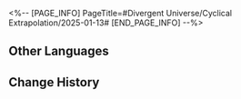 <%-- [PAGE_INFO]
PageTitle=#Divergent Universe/Cyclical Extrapolation/2025-01-13#
[END_PAGE_INFO] --%>
{{Event
|name              = Cyclical Extrapolation: Journey's End
|image             = Event Cyclical Extrapolation Journey's End.png
|type              = Cyclical Extrapolation
|time_known        = yes
|time_start        = 2025-01-13 04:00:00
|time_end          = 2025-01-20 03:59:59
}}

{{Cyclical Extrapolation
|boons      = 
|curios     = 
|equations  = 
|trailblaze = 
|rewards    = Relic Remains*30; Lost Crystal*3
|boss_1_1   = Voidranger: Trampler; Decaying Shadow; Dreamjolt Troupe's Sweet Gorilla; "Tomorrow in Harmonious Chords"; "Present Inebriated in Revelry"
|boss_1_2   = Disciples of Sanctus Medicus: Shape Shifter (Bug); The Ascended (Bug); Abundance Sprite: Malefic Ape (Bug); Senior Staff: Team Leader (Bug); Aurumaton Spectral Envoy (Bug); Dreamjolt Troupe's Beyond Overcooked (Bug); Dreamjolt Troupe's Sweet Gorilla (Bug); "Past Confined and Caged" (Bug); "Tomorrow in Harmonious Chords" (Bug); "Present Inebriated in Revelry" (Bug)
|boss_2_1   = Voidranger: Trampler (Bug); Decaying Shadow (Bug); Dreamjolt Troupe's Sweet Gorilla (Bug); "Tomorrow in Harmonious Chords" (Bug); "Present Inebriated in Revelry" (Bug)
|boss_2_2   = Svarog (Complete); Stellaron Hunter: Kafka (Complete); Abundant Ebon Deer (Complete); Cloud Knight Lieutenant: Yanqing (Complete); Memory Zone Meme "Something Unto Death" (Complete)
|boss_3     = Borisin Warhead: Hoolay (Complete)
|rules      = Obtain this week's Preset Constructs upon entering the first plane
|root       = Divergent Universe: The Human Comedy
}}

==Other Languages==
{{Other Languages
|en   = Cyclical Extrapolation: Journey's End
|zhs  = 周期演算：终尽旅途
|zht  = 週期演算：終盡旅途
|ja   = 周期演算：果てへの旅
|ko   = 주기 연산: 끝이 난 여정
|es   = Cálculo periódico: Al final del viaje
|fr   = Calcul cyclique&nbsp;: Fin du voyage
|ru   = Цикличное вычисление: Завершение путешествия
|th   = การคำนวณแบบรอบ: สิ้นสุดการเดินทาง
|vi   = Ngoại Suy Chu Kỳ: Hành Trình Cuối Cùng
|de   = Zyklische Berechnung: Das Ende der Reise
|id   = Kalkulasi Siklus: Akhir Perjalanan
|pt   = Extrapolação Cíclica: Fim da Jornada
}}

==Change History==
{{Change History|2.7}}